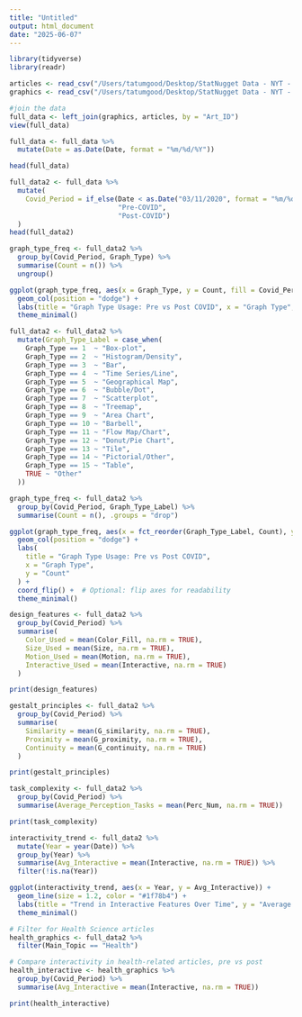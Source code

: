 ```yaml
---
title: "Untitled"
output: html_document
date: "2025-06-07"
---
```


```r
library(tidyverse)
library(readr)
```

```r
articles <- read_csv("/Users/tatumgood/Desktop/StatNugget Data - NYT - Article_Data.csv")
graphics <- read_csv("/Users/tatumgood/Desktop/StatNugget Data - NYT - Graphic_Data.csv")
```
```r
#join the data
full_data <- left_join(graphics, articles, by = "Art_ID")
view(full_data)
```

```r
full_data <- full_data %>%
  mutate(Date = as.Date(Date, format = "%m/%d/%Y"))

head(full_data)

```

```r
full_data2 <- full_data %>%
  mutate(
    Covid_Period = if_else(Date < as.Date("03/11/2020", format = "%m/%d/%Y"), 
                           "Pre-COVID", 
                           "Post-COVID")
  )
head(full_data2)
```

```r
graph_type_freq <- full_data2 %>%
  group_by(Covid_Period, Graph_Type) %>%
  summarise(Count = n()) %>%
  ungroup()

ggplot(graph_type_freq, aes(x = Graph_Type, y = Count, fill = Covid_Period)) +
  geom_col(position = "dodge") +
  labs(title = "Graph Type Usage: Pre vs Post COVID", x = "Graph Type", y = "Count") +
  theme_minimal()

```

```r
full_data2 <- full_data2 %>%
  mutate(Graph_Type_Label = case_when(
    Graph_Type == 1  ~ "Box-plot",
    Graph_Type == 2  ~ "Histogram/Density",
    Graph_Type == 3  ~ "Bar",
    Graph_Type == 4  ~ "Time Series/Line",
    Graph_Type == 5  ~ "Geographical Map",
    Graph_Type == 6  ~ "Bubble/Dot",
    Graph_Type == 7  ~ "Scatterplot",
    Graph_Type == 8  ~ "Treemap",
    Graph_Type == 9  ~ "Area Chart",
    Graph_Type == 10 ~ "Barbell",
    Graph_Type == 11 ~ "Flow Map/Chart",
    Graph_Type == 12 ~ "Donut/Pie Chart",
    Graph_Type == 13 ~ "Tile",
    Graph_Type == 14 ~ "Pictorial/Other",
    Graph_Type == 15 ~ "Table",
    TRUE ~ "Other"
  ))

```

```r
graph_type_freq <- full_data2 %>%
  group_by(Covid_Period, Graph_Type_Label) %>%
  summarise(Count = n(), .groups = "drop")

ggplot(graph_type_freq, aes(x = fct_reorder(Graph_Type_Label, Count), y = Count, fill = Covid_Period)) +
  geom_col(position = "dodge") +
  labs(
    title = "Graph Type Usage: Pre vs Post COVID",
    x = "Graph Type",
    y = "Count"
  ) +
  coord_flip() +  # Optional: flip axes for readability
  theme_minimal()

```


```r
design_features <- full_data2 %>%
  group_by(Covid_Period) %>%
  summarise(
    Color_Used = mean(Color_Fill, na.rm = TRUE),
    Size_Used = mean(Size, na.rm = TRUE),
    Motion_Used = mean(Motion, na.rm = TRUE),
    Interactive_Used = mean(Interactive, na.rm = TRUE)
  )

print(design_features)

```

```r
gestalt_principles <- full_data2 %>%
  group_by(Covid_Period) %>%
  summarise(
    Similarity = mean(G_similarity, na.rm = TRUE),
    Proximity = mean(G_proximity, na.rm = TRUE),
    Continuity = mean(G_continuity, na.rm = TRUE)
  )

print(gestalt_principles)

```

```r
task_complexity <- full_data2 %>%
  group_by(Covid_Period) %>%
  summarise(Average_Perception_Tasks = mean(Perc_Num, na.rm = TRUE))

print(task_complexity)

```

```r
interactivity_trend <- full_data2 %>%
  mutate(Year = year(Date)) %>%
  group_by(Year) %>%
  summarise(Avg_Interactive = mean(Interactive, na.rm = TRUE)) %>%
  filter(!is.na(Year))

ggplot(interactivity_trend, aes(x = Year, y = Avg_Interactive)) +
  geom_line(size = 1.2, color = "#1f78b4") +
  labs(title = "Trend in Interactive Features Over Time", y = "Average Use of Interactivity") +
  theme_minimal()

```


```r
# Filter for Health Science articles
health_graphics <- full_data2 %>%
  filter(Main_Topic == "Health")

# Compare interactivity in health-related articles, pre vs post
health_interactive <- health_graphics %>%
  group_by(Covid_Period) %>%
  summarise(Avg_Interactive = mean(Interactive, na.rm = TRUE))

print(health_interactive)

```


```r

```








